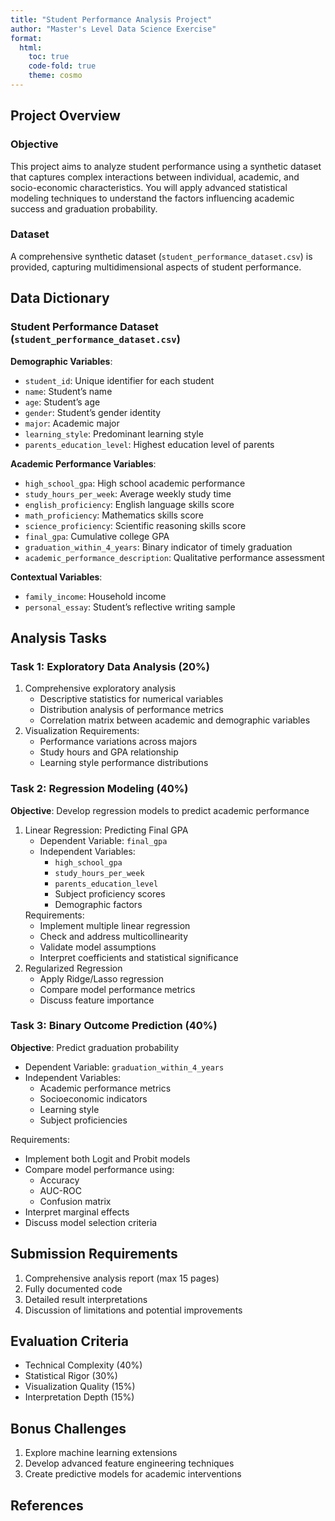 ```yaml
---
title: "Student Performance Analysis Project"
author: "Master's Level Data Science Exercise"
format: 
  html:
    toc: true
    code-fold: true
    theme: cosmo
---
```


## Project Overview

### Objective
This project aims to analyze student performance using a synthetic dataset that captures complex interactions between individual, academic, and socio-economic characteristics. You will apply advanced statistical modeling techniques to understand the factors influencing academic success and graduation probability.

### Dataset
A comprehensive synthetic dataset (`student_performance_dataset.csv`) is provided, capturing multidimensional aspects of student performance.

## Data Dictionary

### Student Performance Dataset (`student_performance_dataset.csv`)

**Demographic Variables**:

- `student_id`: Unique identifier for each student
- `name`: Student's name
- `age`: Student's age
- `gender`: Student's gender identity
- `major`: Academic major
- `learning_style`: Predominant learning style
- `parents_education_level`: Highest education level of parents

**Academic Performance Variables**:

- `high_school_gpa`: High school academic performance
- `study_hours_per_week`: Average weekly study time
- `english_proficiency`: English language skills score
- `math_proficiency`: Mathematics skills score
- `science_proficiency`: Scientific reasoning skills score
- `final_gpa`: Cumulative college GPA
- `graduation_within_4_years`: Binary indicator of timely graduation
- `academic_performance_description`: Qualitative performance assessment

**Contextual Variables**:

- `family_income`: Household income
- `personal_essay`: Student's reflective writing sample

## Analysis Tasks

### Task 1: Exploratory Data Analysis (20%)

1. Comprehensive exploratory analysis
   - Descriptive statistics for numerical variables
   - Distribution analysis of performance metrics
   - Correlation matrix between academic and demographic variables

2. Visualization Requirements:
   - Performance variations across majors
   - Study hours and GPA relationship
   - Learning style performance distributions

### Task 2: Regression Modeling (40%)

**Objective**: Develop regression models to predict academic performance

1. Linear Regression: Predicting Final GPA
   - Dependent Variable: `final_gpa`
   - Independent Variables:
     * `high_school_gpa`
     * `study_hours_per_week`
     * `parents_education_level`
     * Subject proficiency scores
     * Demographic factors

   Requirements:
   - Implement multiple linear regression
   - Check and address multicollinearity
   - Validate model assumptions
   - Interpret coefficients and statistical significance

2. Regularized Regression
   - Apply Ridge/Lasso regression
   - Compare model performance metrics
   - Discuss feature importance

### Task 3: Binary Outcome Prediction (40%)

**Objective**: Predict graduation probability

- Dependent Variable: `graduation_within_4_years`
- Independent Variables:
  * Academic performance metrics
  * Socioeconomic indicators
  * Learning style
  * Subject proficiencies

Requirements:

- Implement both Logit and Probit models
- Compare model performance using:
  * Accuracy
  * AUC-ROC
  * Confusion matrix
  
- Interpret marginal effects
- Discuss model selection criteria

## Submission Requirements

1. Comprehensive analysis report (max 15 pages)
2. Fully documented code
3. Detailed result interpretations
4. Discussion of limitations and potential improvements

## Evaluation Criteria

- Technical Complexity (40%)
- Statistical Rigor (30%)
- Visualization Quality (15%)
- Interpretation Depth (15%)

## Bonus Challenges

1. Explore machine learning extensions
2. Develop advanced feature engineering techniques
3. Create predictive models for academic interventions

## References